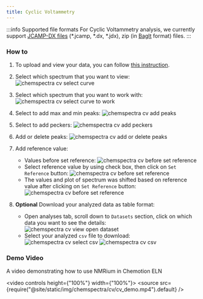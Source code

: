```yaml
---
title: Cyclic Voltammetry
---
```


:::info Supported file formats
For Cyclic Voltammetry analysis, we currently support [JCAMP-DX files](https://iupac.org/what-we-do/digital-standards/jcamp-dx/) (\*.jcamp, \*.dx, \*.jdx), zip (in [BagIt](https://en.wikipedia.org/wiki/BagIt) format) files.
:::

### How to

1. To upload and view your data, you can follow [this instruction](../chemspectra#using-chemspectra).

2. Select which spectrum that you want to view:
   ![chemspectra cv select curve](/img/chemspectra/cv/chemspectra_cv_1.png)

3. Select which spectrum that you want to work with:
   ![chemspectra cv select curve to work](/img/chemspectra/cv/chemspectra_cv_2.png)

4. Select to add max and min peaks:
   ![chemspectra cv add peaks](/img/chemspectra/cv/chemspectra_cv_3.png)

5. Select to add peckers:
   ![chemspectra cv add peckers](/img/chemspectra/cv/chemspectra_cv_4.png)

6. Add or delete peaks:
   ![chemspectra cv add or delete peaks](/img/chemspectra/cv/chemspectra_cv_8.png)

7. Add reference value:

   - Values before set reference:
     ![chemspectra cv before set reference](/img/chemspectra/cv/chemspectra_cv_9.png)
   - Select reference value by using check box, then click on `Set Reference` button:
     ![chemspectra cv before set reference](/img/chemspectra/cv/chemspectra_cv_10.png)
   - The values and plot of spectrum was shifted based on reference value after clicking on `Set Reference` button:
     ![chemspectra cv before set reference](/img/chemspectra/cv/chemspectra_cv_11.png)

8. **Optional** Download your analyzed data as table format:
   - Open analyses tab, scroll down to `Datasets` section, click on which data you want to see the details:
     ![chemspectra cv view open dataset](/img/chemspectra/cv/chemspectra_cv_5.png)
   - Select your analyzed `csv` file to download:
     ![chemspectra cv select csv](/img/chemspectra/cv/chemspectra_cv_6.png)
     ![chemspectra cv csv](/img/chemspectra/cv/chemspectra_cv_7.png)

### Demo Video

A video demonstrating how to use NMRium in Chemotion ELN

<video controls height={"100%"} width={"100%"}>
  <source
    src={require("@site/static/img/chemspectra/cv/cv_demo.mp4").default}
  />
</video>
